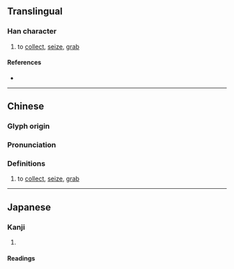 {{character info}}
==Translingual==

===Han character===
{{Han char|rn=38|rad=女|as=04|sn=7|four=44427|canj=VOB|ids=⿰女内}}

# {{lb|mul|Cantonese}} to [[collect]], [[seize]], [[grab]]

====References====
* {{Han ref|kx=0256.340|dkj=06100|dj=0521.130|hdz=21031.040|uh=59A0|ud=22944|bh=CAB4|bd=51892}}

----

==Chinese==
{{zh-forms}}

===Glyph origin===
{{Han etym}}

===Pronunciation===
{{zh-pron
|m=nà
|c=laap3,naap6
|mc=y
|oc=y
|cat=
}}

===Definitions===
{{zh-hanzi}}

# {{lb|zh|Cantonese}} to [[collect]], [[seize]], [[grab]]

----

==Japanese==

===Kanji===
{{ja-kanji|grade=|rs=女04}}

# {{rfdef|ja|sort=女04}}

====Readings====
{{ja-readings|on=[[どう]] (dō), [[のう]] (nō), [[だつ]] (datsu), [[なち]] (nachi), [[だん]] (dan)|kun=[[めとる]] (metoru), [[いれる]] (ireru), [[とる]] (toru)}}